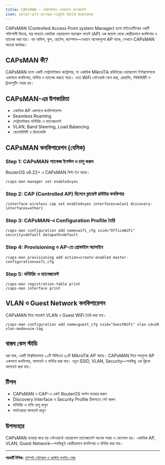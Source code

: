 ```yaml
---
title: CAPsMAN – সেন্ট্রালাইজড ওয়্যারলেস ম্যানেজমেন্ট
icon: solar:alt-arrow-right-bold-duotone
---
```


CAPsMAN (Controlled Access Point system Manager) হলো মাইক্রোটিকের একটি শক্তিশালী ফিচার, যার মাধ্যমে একাধিক ওয়্যারলেস অ্যাক্সেস পয়েন্ট (AP) এক জায়গা থেকে কেন্দ্রীয়ভাবে কনফিগার ও ম্যানেজ করা যায়। বড় অফিস, স্কুল, হোটেল, ক্যাম্পাস—যেখানে অনেকগুলো AP থাকে, সেখানে CAPsMAN অত্যন্ত কার্যকর।

## CAPsMAN কী?

CAPsMAN হলো একটি সেন্ট্রালাইজড কন্ট্রোলার, যা একাধিক MikroTik রাউটারের ওয়্যারলেস ইন্টারফেসকে একসাথে কনফিগার, মনিটর ও ম্যানেজ করতে পারে। এতে WiFi নেটওয়ার্ক স্কেল করা, রোয়ামিং, সিকিউরিটি ও ট্রাবলশুটিং সহজ হয়।

## CAPsMAN-এর উপকারিতা
- একাধিক AP একসাথে কনফিগারেশন
- Seamless Roaming
- সেন্ট্রালাইজড মনিটরিং ও ম্যানেজমেন্ট
- VLAN, Band Steering, Load Balancing
- স্কেলেবিলিটি ও রিডান্ডেন্সি

## CAPsMAN কনফিগারেশন (বেসিক)

### Step 1: CAPsMAN প্যাকেজ ইনস্টল ও চালু করুন

RouterOS v6.22+ এ CAPsMAN বিল্ট-ইন থাকে।

```shell
/caps-man manager set enabled=yes
```

### Step 2: CAP (Controlled AP) হিসেবে ক্লায়েন্ট রাউটার কনফিগার

```shell
/interface wireless cap set enabled=yes interfaces=wlan1 discovery-interfaces=ether1
```

### Step 3: CAPsMAN-এ Configuration Profile তৈরি

```shell
/caps-man configuration add name=wifi_cfg ssid="OfficeWiFi" security=default datapath=default
```

### Step 4: Provisioning ও AP-তে প্রোফাইল অ্যাসাইন

```shell
/caps-man provisioning add action=create-enabled master-configuration=wifi_cfg
```

### Step 5: মনিটরিং ও ম্যানেজমেন্ট

```shell
/caps-man registration-table print
/caps-man interface print
```

## VLAN ও Guest Network কনফিগারেশন

CAPsMAN দিয়ে সহজেই VLAN ও Guest WiFi তৈরি করা যায়।

```shell
/caps-man configuration add name=guest_cfg ssid="GuestWiFi" vlan-id=20 vlan-mode=use-tag
```

## বাস্তব কেস স্টাডি

ধরা যাক, একটি বিশ্ববিদ্যালয়ে ২০টি বিল্ডিংয়ে ৫০টি MikroTik AP আছে। CAPsMAN দিয়ে সবগুলো AP একসাথে কনফিগার, আপডেট ও মনিটর করা যায়। নতুন SSID, VLAN, Security—সবকিছু এক ক্লিকে আপডেট করা যায়।

## টিপস
- CAPsMAN ও CAP-এ একই RouterOS ভার্সন ব্যবহার করুন
- Discovery Interface ও Security Profile ঠিকমতো সেট করুন
- মনিটরিং ও লগিং চালু রাখুন
- ফার্মওয়্যার আপডেট রাখুন

## উপসংহার

CAPsMAN ব্যবহার করে বড় নেটওয়ার্কে ওয়্যারলেস ম্যানেজমেন্ট অনেক সহজ ও স্কেলেবল হয়। একাধিক AP, VLAN, Guest Network—সবকিছুই কেন্দ্রীয়ভাবে কনফিগার ও মনিটর করা যায়।

---

**পরবর্তী টপিক:** [হটস্পট সেটআপ ও কাস্টম লগইন পেজ](/mikrotik/hotspot-setup)
